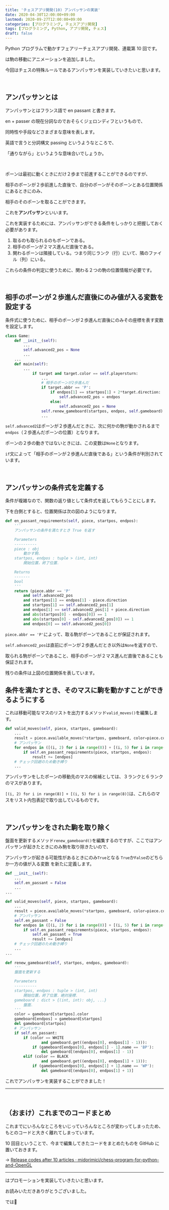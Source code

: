 ```yaml
---
title: 'チェスアプリ開発(10) アンパッサンの実装'
date: 2020-04-30T12:00:00+09:00
lastmod: 2020-09-27T12:00:00+09:00
categories: [プログラミング, チェスアプリ開発]
tags: [プログラミング, Python, アプリ開発, チェス]
draft: false
---
```


Python プログラムで動かすフェアリーチェスアプリ開発、連載第 10 回です。

<pstlk label="前回" to="chess-app-devel-9" />は駒の移動にアニメーションを追加しました。

今回はチェスの特殊ルールであるアンパッサンを実装していきたいと思います。

<!--more-->

<br/>

## アンパッサンとは

アンパッサンとはフランス語で en passant と書きます。

en + passer の現在分詞なのでおそらくジェロンディフというもので、

同時性や手段などさまざまな意味を表します。

英語で言うと分詞構文 passing というようなところで、

「通りながら」というような意味合いでしょうか。

<br/>

ポーンは最初に動くときにだけ２歩まで前進することができるのですが、

相手のポーンが２歩前進した直後で、自分のポーンがそのポーンとある位置関係にあるときにのみ、

相手のそのポーンを取ることができます。

これを**アンパッサン**といいます。

<postimage src="en-passant" ext="gif" alt="アンパッサン" />

これを実装するためには、アンパッサンができる条件をしっかりと把握しておく必要があります。

1. 取るのも取られるのもポーンである。
1. 相手のポーンが２マス進んだ直後である。
1. 関わるポーンは隣接している。つまり同じランク（行）にいて、隣のファイル（列）にいる。

これらの条件の判定に使うために、関わる２つの駒の位置情報が必要です。

<br/>

## 相手のポーンが２歩進んだ直後にのみ値が入る変数を設定する

条件式に使うために、相手のポーンが２歩進んだ直後にのみその座標を表す変数を設定します。

```py:main.py {hl_lines=[4, "11-16"]}
class Game:
    def __init__(self):
        ...
        self.advanced2_pos = None
        ...
    ...
    def main(self):
        ...
            if target and target.color == self.playersturn:
                ...
                # 相手のポーンが2歩進んだ
                if target.abbr == 'P':
                    if endpos[1] == startpos[1] + 2*target.direction:
                        self.advanced2_pos = endpos
                    else:
                        self.advanced2_pos = None
                self.renew_gameboard(startpos, endpos, self.gameboard)
                ...
```

`self.advanced2`はポーンが２歩進んだときに、次に何かの駒が動かされるまで`endpos`（２歩進んだポーンの位置）となります。

ポーンの２歩の動きではないときには、この変数は`None`となります。

`if`文によって「相手のポーンが２歩進んだ直後である」という条件が判別されています。

<br/>

## アンパッサンの条件式を定義する

条件が複雑なので、関数の返り値として条件式を返してもらうことにします。

下を白側とすると、位置関係は次の図のようになります。

<postimage src="position" ext="png" alt="位置関係" />

```py:main.py
def en_passant_requirements(self, piece, startpos, endpos):
    '''
    アンパッサンの条件を満たすとき True を返す

    Parameters
    ----------
    piece : obj
        動かす駒．
    startpos, endpos : tuple > (int, int)
        開始位置，終了位置．

    Returns
    -------
    bool
    '''
    return (piece.abbr == 'P'
        and self.advanced2_pos
        and startpos[1] == endpos[1] - piece.direction
        and startpos[1] == self.advanced2_pos[1]
        and endpos[1] == self.advanced2_pos[1] + piece.direction
        and abs(startpos[0] - endpos[0]) == 1
        and abs(startpos[0] - self.advanced2_pos[0]) == 1
        and endpos[0] == self.advanced2_pos[0])
```

`piece.abbr == 'P'`によって、取る駒がポーンであることが保証されます。

`self.advanced2_pos`は直前にポーンが２歩進んだとき以外は`None`を返すので、

取られる駒がポーンであること、相手のポーンが２マス進んだ直後であることも保証されます。

残りの条件は上図の位置関係を表しています。

## 条件を満たすとき、そのマスに駒を動かすことができるようにする

これは移動可能なマスのリストを出力するメソッド`valid_moves()`を編集します。

```py:main.py {hl_lines=["4-7"]}
def valid_moves(self, piece, startpos, gameboard):
    ...
    result = piece.available_moves(*startpos, gameboard, color=piece.color)
    # アンパッサン
    for endpos in ([(i, 2) for i in range(8)] + [(i, 5) for i in range(8)]):
        if self.en_passant_requirements(piece, startpos, endpos):
            result += [endpos]
    # チェック回避のため動き縛り
    ...
```

アンパッサンをしたポーンの移動先のマスの候補としては、３ランクと６ランクのマスがあります。

`[(i, 2) for i in range(8)] + [(i, 5) for i in range(8)]`は、これらのマスをリスト内包表記で取り出しているものです。

<br/>

## アンパッサンをされた駒を取り除く

盤面を更新するメソッド`renew_gameboard()`を編集するのですが、ここではアンパッサンが起きたときにのみ駒を取り除きたいので、

<p>

アンパッサンが起きる可能性があるときにのみ`True`となる
<tltp label="ブール変数">`True`か`False`のどちらか一方の値が入る変数</tltp>
を新たに定義します。

</p>

```py:main.py {hl_lines=[3, 11, 14, 31, "34-43"]}
def __init__(self):
    ...
    self.en_passant = False
    ...
...
　
def valid_moves(self, piece, startpos, gameboard):
    ...
    result = piece.available_moves(*startpos, gameboard, color=piece.color)
    # アンパッサン
    self.en_passant = False
    for endpos in ([(i, 2) for i in range(8)] + [(i, 5) for i in range(8)]):
        if self.en_passant_requirements(piece, startpos, endpos):
            self.en_passant = True
            result += [endpos]
    # チェック回避のため動き縛り
    ...
...
　
def renew_gameboard(self, startpos, endpos, gameboard):
    '''
    盤面を更新する

    Parameters
    ----------
    startpos, endpos : tuple > (int, int)
        開始位置，終了位置．絶対座標．
    gameboard : dict > {(int, int): obj, ...}
        盤面．
    '''
    color = gameboard[startpos].color
    gameboard[endpos] = gameboard[startpos]
    del gameboard[startpos]
    # アンパッサン
    if self.en_passant:
        if (color == WHITE
                and gameboard.get((endpos[0], endpos[1] - 1))):
            if (gameboard[endpos[0], endpos[1] - 1].name == 'BP'):
                del gameboard[(endpos[0], endpos[1] - 1)]
        elif (color == BLACK
                and gameboard.get((endpos[0], endpos[1] + 1))):
            if (gameboard[endpos[0], endpos[1] + 1].name == 'WP'):
                del gameboard[(endpos[0], endpos[1] + 1)]
```

これでアンパッサンを実装することができました！

<postimage src="en-passant-success" ext="gif" alt="アンパッサン完成" />

---

<br/>

## （おまけ）これまでのコードまとめ

これまでにいろんなところをいじっていろんなところが変わってしまったため、もとのコードと大きく離れてしまっています。

10 回目ということで、今まで編集してきたコードをまとめたものを GitHub に置いておきます。

→ [Release codes after 10 articles · midorimici/chess-program-for-python-and-OpenGL](https://github.com/midorimici/chess-program-for-python-and-OpenGL/releases/tag/v.1.0)

---

<pstlk label="次回" to="chess-app-devel-11" />はプロモーションを実装していきたいと思います。

お読みいただきありがとうございました。

では👋
